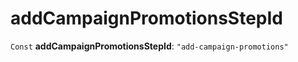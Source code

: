 
# addCampaignPromotionsStepId

 `Const` **addCampaignPromotionsStepId**: `"add-campaign-promotions"`
